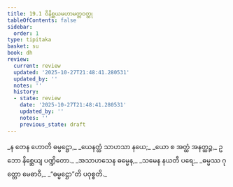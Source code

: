 ```yaml
---
title: 19.1 ဝိနိစ္ဆယမဟာမတ္တဝတ္ထု
tableOfContents: false
sidebar:
  order: 1
type: tipitaka
basket: su
book: dh
review:
  current: review
  updated: '2025-10-27T21:48:41.280531'
  updated_by: ''
  notes: ''
  history:
  - state: review
    date: '2025-10-27T21:48:41.280531'
    updated_by: ''
    notes: ''
    previous_state: draft
---
```



<ReviewStatus review={frontmatter.review} showDetails={true} />

<HypothesisAnnotation frontmatter={frontmatter} />

<DynamicBreadcrumb />

<Division number="256" book="dh" e="ch" v="18" p="50">

<Paragraph number="277" type="verses" book="dh">
_န တေန ဟောတိ ဓမ္မဋ္ဌော,_  
_ယေနတ္ထံ သာဟသာ နယေ;_  
_ယော စ အတ္ထံ အနတ္ထဉ္စ,_  
ဥဘော နိစ္ဆေယျ ပဏ္ဍိတော._  

</Paragraph>

</Division>
<Division number="257" book="dh" e="ch" v="18" p="50">

<Paragraph number="278" type="verses" book="dh">
_အသာဟသေန ဓမ္မေန,_  
_သမေန နယတီ ပရေ;_  
_ဓမ္မဿ ဂုတ္တော မေဓာဝီ,_  
_“ဓမ္မဋ္ဌော”တိ ပဝုစ္စတိ._
</Paragraph>
</Division>